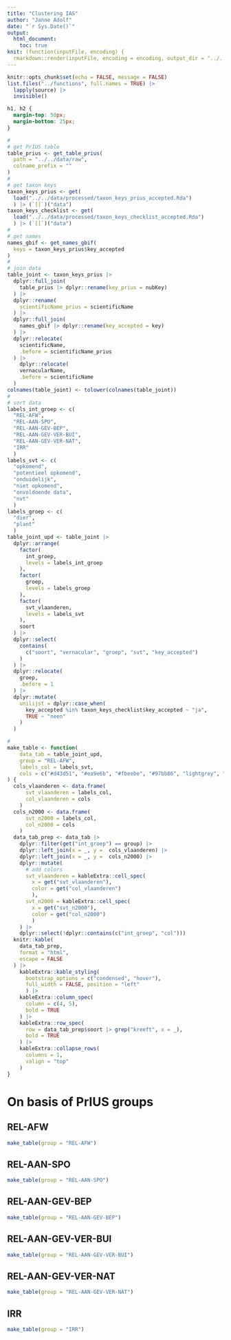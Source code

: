 ```yaml
---
title: "Clustering IAS"
author: "Janne Adolf"
date: "`r Sys.Date()`"
output: 
  html_document:
    toc: true
knit: (function(inputFile, encoding) {
  rmarkdown::render(inputFile, encoding = encoding, output_dir = "../../output") })
---
```


```r
knitr::opts_chunk$set(echo = FALSE, message = FALSE)
list.files("../functions", full.names = TRUE) |>
  lapply(source) |>
  invisible()
```

```css
h1, h2 {
  margin-top: 50px; 
  margin-bottom: 25px;
}
```


```r
#
# get PrIUS table
table_prius <- get_table_prius(
  path = "../../data/raw",
  colname_prefix = ""
)
#
# get taxon keys
taxon_keys_prius <- get(
  load("../../data/processed/taxon_keys_prius_accepted.Rda")
  ) |> (`[[`)("data")
taxon_keys_checklist <- get(
  load("../../data/processed/taxon_keys_checklist_accepted.Rda")
  ) |> (`[[`)("data")
#
# get names
names_gbif <- get_names_gbif(
  keys = taxon_keys_prius$key_accepted
)
#
# join data
table_joint <- taxon_keys_prius |>
  dplyr::full_join(
    table_prius |> dplyr::rename(key_prius = nubKey)
  ) |>
  dplyr::rename(
    scientificName_prius = scientificName
  ) |>
  dplyr::full_join(
    names_gbif |> dplyr::rename(key_accepted = key)
  ) |>
  dplyr::relocate(
    scientificName,
    .before = scientificName_prius
  ) |>
    dplyr::relocate(
    vernacularName,
    .before = scientificName
  )
colnames(table_joint) <- tolower(colnames(table_joint))
#
# sort data
labels_int_groep <- c(
  "REL-AFW",
  "REL-AAN-SPO",
  "REL-AAN-GEV-BEP",
  "REL-AAN-GEV-VER-BUI",
  "REL-AAN-GEV-VER-NAT",
  "IRR"
  )
labels_svt <- c(
  "opkomend",
  "potentieel opkomend",
  "onduidelijk",
  "niet opkomend",
  "onvoldoende data",
  "nvt"
  )
labels_groep <- c(
  "dier",
  "plant"
  )
table_joint_upd <- table_joint |>
  dplyr::arrange(
    factor(
      int_groep,
      levels = labels_int_groep
    ),
    factor(
      groep,
      levels = labels_groep
    ),
    factor(
      svt_vlaanderen,
      levels = labels_svt
    ),
    soort
  ) |>
  dplyr::select(
    contains(
      c("soort", "vernacular", "groep", "svt", "key_accepted")
    )
  ) |>
  dplyr::relocate(
    groep,
    .before = 1
  ) |>
  dplyr::mutate(
    unilijst = dplyr::case_when(
      key_accepted %in% taxon_keys_checklist$key_accepted ~ "ja",
      TRUE ~ "neen"
    )
  )
```
 


```r
#
make_table <- function(
    data_tab = table_joint_upd,
    group = "REL-AFW",
    labels_col = labels_svt,
    cols = c("#d43d51", "#ea9e6b", "#fbeebe", "#97bb86", "lightgrey", "white")
) {
  cols_vlaanderen <- data.frame(
      svt_vlaanderen = labels_col,
      col_vlaanderen = cols
    )
  cols_n2000 <- data.frame(
      svt_n2000 = labels_col,
      col_n2000 = cols
    )
  data_tab_prep <- data_tab |>
    dplyr::filter(get("int_groep") == group) |>
    dplyr::left_join(x = _, y =  cols_vlaanderen) |>
    dplyr::left_join(x = _, y =  cols_n2000) |>
    dplyr::mutate(
      # add colors
      svt_vlaanderen = kableExtra::cell_spec(
        x = get("svt_vlaanderen"),
        color = get("col_vlaanderen")
        ),
      svt_n2000 = kableExtra::cell_spec(
        x = get("svt_n2000"),
        color = get("col_n2000")
        )
    ) |>
    dplyr::select(!dplyr::contains(c("int_groep", "col")))
  knitr::kable(
    data_tab_prep,
    format = "html",
    escape = FALSE
  ) |>
    kableExtra::kable_styling(
      bootstrap_options = c("condensed", "hover"),
      full_width = FALSE, position = "left"
      ) |>
    kableExtra::column_spec(
      column = c(4, 5),
      bold = TRUE
    ) |>
    kableExtra::row_spec(
      row = data_tab_prep$soort |> grep("kreeft", x = _),
      bold = TRUE
    ) |>
    kableExtra::collapse_rows(
      columns = 1,
      valign = "top"
    )
}
```


# On basis of PrIUS groups

## REL-AFW

```r
make_table(group = "REL-AFW")
```


## REL-AAN-SPO

```r
make_table(group = "REL-AAN-SPO")
```


## REL-AAN-GEV-BEP

```r
make_table(group = "REL-AAN-GEV-BEP")
```


## REL-AAN-GEV-VER-BUI

```r
make_table(group = "REL-AAN-GEV-VER-BUI")
```


## REL-AAN-GEV-VER-NAT

```r
make_table(group = "REL-AAN-GEV-VER-NAT")
```


## IRR

```r
make_table(group = "IRR")
```
